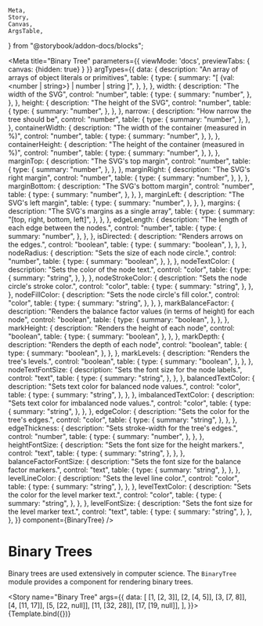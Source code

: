 	Meta,
	Story,
	Canvas,
	ArgsTable,
} from "@storybook/addon-docs/blocks";



<Meta
	title="Binary Tree"
	parameters={{
		viewMode: 'docs',
		previewTabs: {
			canvas: {hidden: true}
		}
	}}
	argTypes={{
		data: {
			description: "An array of arrays of object literals or primitives",
			table: {
				type: {
					summary: "[ {val: <number | string>} | number | string ]",
				},
			},
		},
		width: {
			description: "The width of the SVG",
			control: "number",
			table: {
				type: {
					summary: "number",
				},
			},
		},
		height: {
			description: "The height of the SVG",
			control: "number",
			table: {
				type: {
					summary: "number",
				},
			},
		},
		narrow: {
			description: "How narrow the tree should be",
			control: "number",
			table: {
				type: {
					summary: "number",
				},
			},
		},
		containerWidth: {
			description: "The width of the container (measured in %)",
			control: "number",
			table: {
				type: {
					summary: "number",
				},
			},
		},
		containerHeight: {
			description: "The height of the container (measured in %)",
			control: "number",
			table: {
				type: {
					summary: "number",
				},
			},
		},
		marginTop: {
			description: "The SVG's top margin",
			control: "number",
			table: {
				type: {
					summary: "number",
				},
			},
		},
		marginRight: {
			description: "The SVG's right margin",
			control: "number",
			table: {
				type: {
					summary: "number",
				},
			},
		},
		marginBottom: {
			description: "The SVG's bottom margin",
			control: "number",
			table: {
				type: {
					summary: "number",
				},
			},
		},
		marginLeft: {
			description: "The SVG's left margin",
			table: {
				type: {
					summary: "number",
				},
			},
		},
		margins: {
			description: "The SVG's margins as a single array",
			table: {
				type: {
					summary: "[top, right, bottom, left]",
				},
			},
		},
		edgeLength: {
			description: "The length of each edge between the nodes.",
			control: "number",
			table: {
				type: {
					summary: "number",
				},
			},
		},
		isDirected: {
			description: "Renders arrows on the edges.",
			control: "boolean",
			table: {
				type: {
					summary: "boolean",
				},
			},
		},
		nodeRadius: {
			description: "Sets the size of each node circle.",
			control: "number",
			table: {
				type: {
					summary: "boolean",
				},
			},
		},
		nodeTextColor: {
			description: "Sets the color of the node text.",
			control: "color",
			table: {
				type: {
					summary: "string",
				},
			},
		},
		nodeStrokeColor: {
			description: "Sets the node circle's stroke color.",
			control: "color",
			table: {
				type: {
					summary: "string",
				},
			},
		},
		nodeFillColor: {
			description: "Sets the node circle's fill color.",
			control: "color",
			table: {
				type: {
					summary: "string",
				},
			},
		},
		markBalanceFactor: {
			description:
				"Renders the balance factor values (in terms of height) for each node",
			control: "boolean",
			table: {
				type: {
					summary: "boolean",
				},
			},
		},
		markHeight: {
			description: "Renders the height of each node",
			control: "boolean",
			table: {
				type: {
					summary: "boolean",
				},
			},
		},
		markDepth: {
			description: "Renders the depth of each node",
			control: "boolean",
			table: {
				type: {
					summary: "boolean",
				},
			},
		},
		markLevels: {
			description: "Renders the tree's levels.",
			control: "boolean",
			table: {
				type: {
					summary: "boolean",
				},
			},
		},
		nodeTextFontSize: {
			description: "Sets the font size for the node labels.",
			control: "text",
			table: {
				type: {
					summary: "string",
				},
			},
		},
		balancedTextColor: {
			description: "Sets text color for balanced node values.",
			control: "color",
			table: {
				type: {
					summary: "string",
				},
			},
		},
		imbalancedTextColor: {
			description: "Sets text color for imbalanced node values.",
			control: "color",
			table: {
				type: {
					summary: "string",
				},
			},
		},
		edgeColor: {
			description: "Sets the color for the tree's edges.",
			control: "color",
			table: {
				type: {
					summary: "string",
				},
			},
		},
		edgeThickness: {
			description: "Sets stroke-width for the tree's edges.",
			control: "number",
			table: {
				type: {
					summary: "number",
				},
			},
		},
		heightFontSize: {
			description: "Sets the font size for the height markers.",
			control: "text",
			table: {
				type: {
					summary: "string",
				},
			},
		},
		balanceFactorFontSize: {
			description: "Sets the font size for the balance factor markers.",
			control: "text",
			table: {
				type: {
					summary: "string",
				},
			},
		},
		levelLineColor: {
			description: "Sets the level line color.",
			control: "color",
			table: {
				type: {
					summary: "string",
				},
			},
		},
		levelTextColor: {
			description: "Sets the color for the level marker text.",
			control: "color",
			table: {
				type: {
					summary: "string",
				},
			},
		},
		levelFontSize: {
			description: "Sets the font size for the level marker text.",
			control: "text",
			table: {
				type: {
					summary: "string",
				},
			},
		},
	}}
	component={BinaryTree}
/>


# Binary Trees

Binary trees are used extensively in computer science. The `BinaryTree`
module provides a component for rendering binary trees.

<Story
	name="Binary Tree"
	args={{
		data: [
			[1, [2, 3]],
			[2, [4, 5]],
			[3, [7, 8]],
			[4, [11, 17]],
			[5, [22, null]],
			[11, [32, 28]],
			[17, [19, null]],
		],
	}}>
	{Template.bind({})}
</Story>

<ArgsTable story="Binary Tree" />
